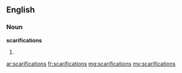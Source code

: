 ==English==

===Noun===
'''scarifications'''

# {{plural of|scarification}}

[[ar:scarifications]]
[[fr:scarifications]]
[[mg:scarifications]]
[[my:scarifications]]